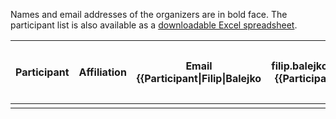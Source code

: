 Names and email addresses of the organizers are in bold face. The participant list is also available as a [[Media:participants.xls|downloadable Excel spreadsheet]].

{| border="1" cellspacing="0"
!Participant	
!Affiliation
!Email
{{Participant|Filip|Balejko||filip.balejko@gmail.com|}}
{{Participant|Jim|Balhoff||balhoff@nescent.org|}}
{{Participant|Yuri|Bendana||ybendana@usc.edu|}}
{{Participant|Robert|Buels||rmb32@cornell.edu|}}
{{Participant|Scott|Cain||scott@scottcain.net|}}
{{Participant|Terry|Casstevens||tmc46@cornell.edu|}}
{{Participant|Dave|Clements||clements@nescent.org|}}
{{Participant|Delphine|Dauga||dauga@ibdm.univ-mrs.fr|}}
{{Participant|Chris|Fields||cjfields@illinois.edu|}}
{{Participant|Maren|Friesen||friesen@usc.edu|}}
{{Participant|Vladimir|Gapeyev||vgapeyev@nescent.org|}}
{{Participant|Richard|Hayes||rdhayes@lbl.gov|}}
{{Participant|Andrew|Hill||andrew.hill@colorado.edu|}}
{{Participant|Benjamin|Hitz||hitz@genome.stanford.edu|}}
{{Participant|Greg|Jordan||greg@ebi.ac.uk|}}
{{Participant|Hilmar|Lapp||hlapp@nescent.org|}}
{{Participant|Jonathan|Leto||jonathan@leto.net|}}
{{Participant|Eric|Lyons||elyons.berkeley@gmail.com|}}
{{Participant|Sheldon|McKay||sheldon.mckay@gmail.com|}}
{{Participant|Olaf|Mueller||olaf-mueller@uiowa.edu|}}
{{Participant|Chris|Mungall||cjm@berkeleybop.org|}}
{{Participant|Sander|Pick||sanderpick@gmail.com|}}
{{Participant|Sergei|Pond||spond@ucsd.edu|}}
{{Participant|Weigang|Qiu||weigang@genectr.hunter.cuny.edu|}}
{{Participant|Mitch|Skinner||mitch_skinner@berkeley.edu|}}
{{Participant|Jason|Stajich||jason.stajich@ucr.edu|}}
{{Participant|Lincoln|Stein||lincoln.stein@gmail.com|}}
{{Participant|Andrew|Tritt||atritt@ucdavis.edu|}}
{{Participant|Haiming|Wang||hwang@uga.edu|}}
{{Participant|Nicole|Washington||nlwashington@lbl.gov|}}
{{Participant|Hong|Yi||hongyi@renci.org|}}
{{Participant|Matt|Yoder||diapriid@gmail.com|}}
|-
|}